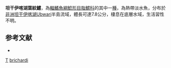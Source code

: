 {{Speciesbox
| taxon = Phyllonemus brichardi
| binomial_authority = [[Risch|Risch]], 1987
| status = NE
| status_system= IUCN3.1 
}}

'''坦干伊喀湖葉紋鱨'''，為[[輻鰭魚綱|輻鰭魚綱]][[鯰形目|鯰形目]][[脂鱨科|脂鱨科]]的其中一[[種|種]]，為熱帶淡水魚，分布於[[非洲|非洲]][[坦干伊喀湖|坦干伊喀湖]]Ubwari半島流域，體長可達7.8公分，棲息在底層水域，生活習性不明。

==参考文献==
*{{FishBase_species|genus=Phyllonemus|species=brichardi |year=2015|month=6}}

{{Taxonbar}}
[[Category:1987年描述的鱼类|T]]
[[Category:葉紋鱨屬|brichardi]]